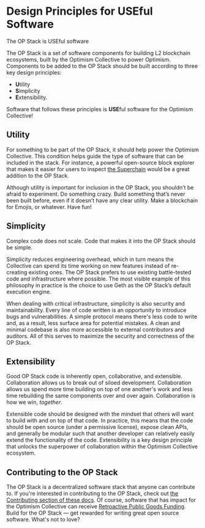 
# Design Principles for USEful Software

<Callout> 

The OP Stack is USEful software

The OP Stack is a set of software components for building L2 blockchain ecosystems, built by the Optimism Collective to power Optimism. 
Components to be added to the OP Stack should be built according to three key design principles: 
- **U**tility
- **S**implicity
- **E**xtensibility. 

Software that follows these principles is **USE**ful software for the Optimism Collective!

</Callout>

## Utility

For something to be part of the OP Stack, it should help power the Optimism Collective. 
This condition helps guide the type of software that can be included in the stack. 
For instance, a powerful open-source block explorer that makes it easier for users to inspect [the Superchain](https://app.optimism.io/superchain/) would be a great addition to the OP Stack.

Although utility is important for inclusion in the OP Stack, you shouldn’t be afraid to experiment. 
Do something crazy. 
Build something that’s never been built before, even if it doesn’t have any clear utility. Make a blockchain for Emojis, or whatever. Have fun! 

## Simplicity

Complex code does not scale. 
Code that makes it into the OP Stack should be simple.

Simplicity reduces engineering overhead, which in turn means the Collective can spend its time working on new features instead of re-creating existing ones. 
The OP Stack prefers to use existing battle-tested code and infrastructure where possible. 
The most visible example of this philosophy in practice is the choice to use Geth as the OP Stack’s default execution engine.

When dealing with critical infrastructure, simplicity is also security and maintainability. 
Every line of code written is an opportunity to introduce bugs and vulnerabilities. 
A simple protocol means there's less code to write and, as a result, less surface area for potential mistakes. 
A clean and minimal codebase is also more accessible to external contributors and auditors. 
All of this serves to maximize the security and correctness of the OP Stack.

## Extensibility

Good OP Stack code is inherently open, collaborative, and extensible. 
Collaboration allows us to break out of siloed development. 
Collaboration allows us spend more time building on top of one another's work and less time rebuilding the same components over and over again. 
Collaboration is how we win, *together*.

Extensible code should be designed with the mindset that others will want to build with and on top of that code. 
In practice, this means that the code should be open source (under a permissive license), expose clean APIs, and generally be modular such that another developer can relatively easily extend the functionality of the code. 
Extensibility is a key design principle that unlocks the superpower of collaboration within the Optimism Collective ecosystem.

## Contributing to the OP Stack

The OP Stack is a decentralized software stack that anyone can contribute to. 
If you're interested in contributing to the OP Stack, check out [the Contributing section of these docs](../contribute.md).
Of course, software that has impact for the Optimism Collective can receive [Retroactive Public Goods Funding](https://app.optimism.io/retropgf). 
Build for the OP Stack — get rewarded for writing great open source software. What's not to love?